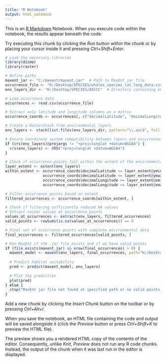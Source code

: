 ---
title: "R Notebook"
output: html_notebook
---

This is an [R Markdown](http://rmarkdown.rstudio.com) Notebook. When you execute code within the notebook, the results appear beneath the code. 

Try executing this chunk by clicking the *Run* button within the chunk or by placing your cursor inside it and pressing *Ctrl+Shift+Enter*. 

```{r}
# Load the necessary libraries
library(dismo)
library(raster)

# Define paths
maxent_jar <- "C:/maxent/maxent.jar"  # Path to MaxEnt jar file
occurrence_file <- "H:/Desktop/SPECIES/whales_species_lat_long_data.csv"  # Occurrence file (CSV)
env_layers_dir <- "H:/Desktop/SPECIES/ASCCC"  # Directory containing environmental layers

# Load occurrence data
occurrences <- read.csv(occurrence_file)

# Extract only latitude and longitude columns as a matrix
occurrence_coords <- occurrences[, c("decimalLatitude", "decimalLongitude")]

# Create a RasterStack from environmental layers
env_layers <- stack(list.files(env_layers_dir, pattern="\\.asc$", full.names=TRUE))

# Ensure coordinate system compatibility between layers and occurrences
if (crs(env_layers)@projargs != "+proj=longlat +datum=WGS84") {
  crs(env_layers) <- CRS("+proj=longlat +datum=WGS84")
}

# Check if occurrence points fall within the extent of the environmental layers
layer_extent <- extent(env_layers)
within_extent <- occurrence_coords$decimalLatitude >= layer_extent@ymin & 
                 occurrence_coords$decimalLatitude <= layer_extent@ymax &
                 occurrence_coords$decimalLongitude >= layer_extent@xmin &
                 occurrence_coords$decimalLongitude <= layer_extent@xmax

# Filter occurrence points based on extent
filtered_occurrences <- occurrence_coords[within_extent, ]

# Check if filtering sufficiently reduced NA values
# Extract raster values at occurrence points
values_at_occurrences <- extract(env_layers, filtered_occurrences)
valid_points <- rowSums(is.na(values_at_occurrences)) == 0

# Final set of occurrence points with complete environmental data
final_occurrences <- filtered_occurrences[valid_points, ]

# Run MaxEnt if the .jar file exists and if we have valid points
if (file.exists(maxent_jar) && nrow(final_occurrences) > 0) {
  maxent_model <- maxent(env_layers, final_occurrences, path="H:/Desktop/SPECIES/AUTO", args=c("outputformat=logistic"), maxent=maxent_jar)
  
  # Predict habitat suitability
  pred <- predict(maxent_model, env_layers)
  
  # Plot the prediction
  plot(pred)
} else {
  stop("MaxEnt jar file not found at specified path or no valid points found within environmental layers.")
}

```


Add a new chunk by clicking the *Insert Chunk* button on the toolbar or by pressing *Ctrl+Alt+I*.

When you save the notebook, an HTML file containing the code and output will be saved alongside it (click the *Preview* button or press *Ctrl+Shift+K* to preview the HTML file).

The preview shows you a rendered HTML copy of the contents of the editor. Consequently, unlike *Knit*, *Preview* does not run any R code chunks. Instead, the output of the chunk when it was last run in the editor is displayed.
